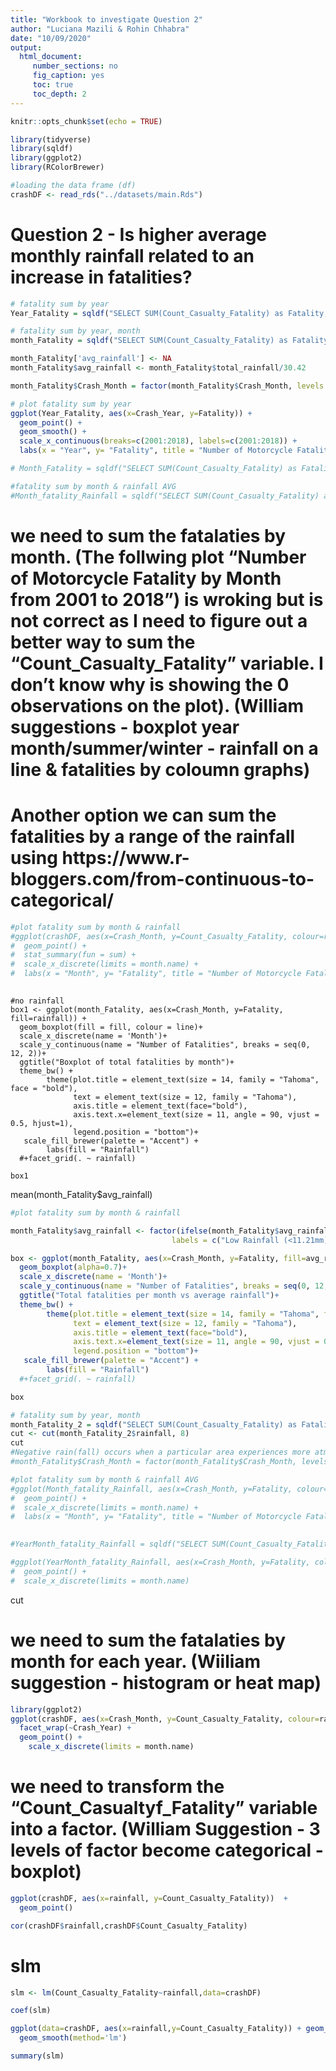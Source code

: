 ```yaml
---
title: "Workbook to investigate Question 2"
author: "Luciana Mazili & Rohin Chhabra"
date: "10/09/2020"
output: 
  html_document:
     number_sections: no
     fig_caption: yes
     toc: true
     toc_depth: 2
---
```


```r
knitr::opts_chunk$set(echo = TRUE)
```


```r
library(tidyverse)
library(sqldf)
library(ggplot2)
library(RColorBrewer)

```

```r
#loading the data frame (df)
crashDF <- read_rds("../datasets/main.Rds")

```



# Question 2 - Is higher average monthly rainfall related to an increase in fatalities?


```r
# fatality sum by year
Year_Fatality = sqldf("SELECT SUM(Count_Casualty_Fatality) as Fatality, Crash_Year FROM crashDF GROUP BY Crash_Year")
```

```r
# fatality sum by year, month
month_Fatality = sqldf("SELECT SUM(Count_Casualty_Fatality) as Fatality, Crash_Year, Crash_Month, SUM(rainfall) as total_rainfall FROM crashDF GROUP BY Crash_Year, Crash_Month")

month_Fatality['avg_rainfall'] <- NA
month_Fatality$avg_rainfall <- month_Fatality$total_rainfall/30.42

month_Fatality$Crash_Month = factor(month_Fatality$Crash_Month, levels = month.name)
```


```r
# plot fatality sum by year
ggplot(Year_Fatality, aes(x=Crash_Year, y=Fatality)) +
  geom_point() +
  geom_smooth() +
  scale_x_continuous(breaks=c(2001:2018), labels=c(2001:2018)) +
  labs(x = "Year", y= "Fatality", title = "Number of Motorcycle Fatality by Year")

```


```r
# Month_Fatality = sqldf("SELECT SUM(Count_Casualty_Fatality) as Fatality, Crash_Month FROM main GROUP BY Crash_Month")
```


```r
#fatality sum by month & rainfall AVG
#Month_fatality_Rainfall = sqldf("SELECT SUM(Count_Casualty_Fatality) as Fatality, Crash_Month, rainfall FROM crashDF GROUP BY Crash_Month") 
```


#  we need to sum the fatalaties by month. (The follwing plot "Number of Motorcycle Fatality by Month from 2001 to 2018") is wroking but is not correct as I need to figure out a better way to sum the "Count_Casualty_Fatality" variable. I don't know why is showing the 0 observations on the plot). (William suggestions - boxplot year month/summer/winter - rainfall on a line & fatalities by coloumn graphs) 
# Another option we can sum the fatalities by a range of the rainfall using https://www.r-bloggers.com/from-continuous-to-categorical/

```r
#plot fatality sum by month & rainfall
#ggplot(crashDF, aes(x=Crash_Month, y=Count_Casualty_Fatality, colour=rainfall)) +
#  geom_point() +
#  stat_summary(fun = sum) +
#  scale_x_discrete(limits = month.name) +
#  labs(x = "Month", y= "Fatality", title = "Number of Motorcycle Fatality by Month from 2001 #to 2018")
  
```

```
#no rainfall
box1 <- ggplot(month_Fatality, aes(x=Crash_Month, y=Fatality, fill=rainfall)) +
  geom_boxplot(fill = fill, colour = line)+
  scale_x_discrete(name = 'Month')+
  scale_y_continuous(name = "Number of Fatalities", breaks = seq(0, 12, 2))+
  ggtitle("Boxplot of total fatalities by month")+
  theme_bw() +
        theme(plot.title = element_text(size = 14, family = "Tahoma", face = "bold"),
              text = element_text(size = 12, family = "Tahoma"),
              axis.title = element_text(face="bold"),
              axis.text.x=element_text(size = 11, angle = 90, vjust = 0.5, hjust=1),
              legend.position = "bottom")+
   scale_fill_brewer(palette = "Accent") +
        labs(fill = "Rainfall")
  #+facet_grid(. ~ rainfall)

box1
```
mean(month_Fatality$avg_rainfall)

```r
#plot fatality sum by month & rainfall

month_Fatality$avg_rainfall <- factor(ifelse(month_Fatality$avg_rainfall > mean(month_Fatality$avg_rainfall), 1, 0),
                                    labels = c("Low Rainfall (<11.21mm)", "High Rainfall (>11.21mm)"))

box <- ggplot(month_Fatality, aes(x=Crash_Month, y=Fatality, fill=avg_rainfall)) +
  geom_boxplot(alpha=0.7)+
  scale_x_discrete(name = 'Month')+
  scale_y_continuous(name = "Number of Fatalities", breaks = seq(0, 12, 2))+
  ggtitle("Total fatalities per month vs average rainfall")+
  theme_bw() +
        theme(plot.title = element_text(size = 14, family = "Tahoma", face = "bold", hjust = 0.5),
              text = element_text(size = 12, family = "Tahoma"),
              axis.title = element_text(face="bold"),
              axis.text.x=element_text(size = 11, angle = 90, vjust = 0.5, hjust=1),
              legend.position = "bottom")+
   scale_fill_brewer(palette = "Accent") +
        labs(fill = "Rainfall")
  #+facet_grid(. ~ rainfall)

box
```






```r
# fatality sum by year, month
month_Fatality_2 = sqldf("SELECT SUM(Count_Casualty_Fatality) as Fatality, Crash_Year, Crash_Month, rainfall FROM crashDF GROUP BY Crash_Year, Crash_Month")
cut <- cut(month_Fatality_2$rainfall, 8)
cut
#Negative rain(fall) occurs when a particular area experiences more atmospheric evaporation than water downpour over a period of time. The phenomenon usually occurs when temperatures are unusually high, and precipitation is unusually low for the season
#month_Fatality$Crash_Month = factor(month_Fatality$Crash_Month, levels = month.name)
```




```r
#plot fatality sum by month & rainfall AVG
#ggplot(Month_fatality_Rainfall, aes(x=Crash_Month, y=Fatality, colour=rainfall)) +
#  geom_point() +
#  scale_x_discrete(limits = month.name) +
#  labs(x = "Month", y= "Fatality", title = "Number of Motorcycle Fatality by Month from 2001 to 2018")
  
```


```r
#YearMonth_fatality_Rainfall = sqldf("SELECT SUM(Count_Casualty_Fatality) as Fatality, Crash_Year, Crash_Month, AVG(rainfall) as Rainfall FROM crashDF GROUP BY Crash_Month")

```

```r
#ggplot(YearMonth_fatality_Rainfall, aes(x=Crash_Month, y=Fatality, colour=Rainfall)) + facet_wrap(~Crash_Year) +
#  geom_point() +
#  scale_x_discrete(limits = month.name)
```
cut

#  we need to sum the fatalaties by month for each year. (Wiiliam suggestion - histogram or heat map)

```r
library(ggplot2)
ggplot(crashDF, aes(x=Crash_Month, y=Count_Casualty_Fatality, colour=rainfall)) +
  facet_wrap(~Crash_Year) +
  geom_point() +
    scale_x_discrete(limits = month.name)
```

#  we need to transform the "Count_Casualtyf_Fatality" variable into a factor. (William Suggestion - 3 levels of factor become categorical - boxplot)

```r
ggplot(crashDF, aes(x=rainfall, y=Count_Casualty_Fatality))  +
  geom_point()
```
```R
cor(crashDF$rainfall,crashDF$Count_Casualty_Fatality)
```
#  slm 

```R
slm <- lm(Count_Casualty_Fatality~rainfall,data=crashDF)
```

```r
coef(slm)
```


```r
ggplot(data=crashDF, aes(x=rainfall,y=Count_Casualty_Fatality)) + geom_point()+ 
  geom_smooth(method='lm')
```



```r
summary(slm)
```
















